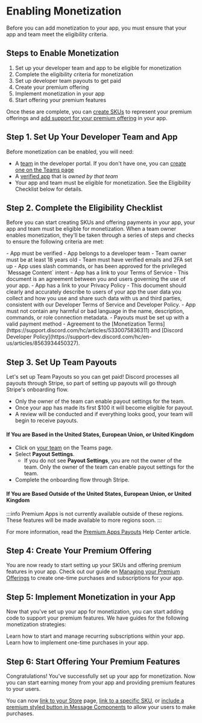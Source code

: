 # Enabling Monetization

Before you can add monetization to your app, you must ensure that your app and team meet the eligibility criteria. 

## Steps to Enable Monetization

1. Set up your developer team and app to be eligible for monetization
2. Complete the eligibility criteria for monetization
3. Set up developer team payouts to get paid
4. Create your premium offering
5. Implement monetization in your app
6. Start offering your premium features

Once these are complete, you can [create SKUs](/docs/monetization/managing-skus#creating-a-sku) to represent your premium offerings and [add support for your premium offering](/docs/monetization/enabling-monetization#step-5-implement-monetization-in-your-app) in your app.

## Step 1. Set Up Your Developer Team and App

Before monetization can be enabled, you will need:

- A [team](/docs/topics/teams) in the developer portal. If you don't have one, you can [create one on the Teams page](https://discord.com/developers/teams)
- A [verified app](https://support-dev.discord.com/hc/en-us/articles/23926564536471-How-Do-I-Get-My-App-Verified) that is _owned by that team_
- Your app and team must be eligible for monetization. See the Eligibility Checklist below for details.

## Step 2. Complete the Eligibility Checklist

Before you can start creating SKUs and offering payments in your app, your app and team must be eligible for monetization. When a team owner enables monetization, they'll be taken through a series of steps and checks to ensure the following criteria are met:

<Collapsible title="Eligibility Checklist" icon="list" open>
- App must be verified
- App belongs to a developer team
- Team owner must be at least 18 years old
- Team must have verified emails and 2FA set up
- App uses slash commands, or has been approved for the privileged `Message Content` intent
- App has a link to your Terms of Service
  - This document is an agreement between you and users governing the use of your app.
- App has a link to your Privacy Policy
  - This document should clearly and accurately describe to users of your app the user data you collect and how you use and share such data with us and third parties, consistent with our Developer Terms of Service and Developer Policy.
- App must not contain any harmful or bad language in the name, description, commands, or role connection metadata.
- Payouts must be set up with a valid payment method
- Agreement to the [Monetization Terms](https://support.discord.com/hc/articles/5330075836311) and [Discord Developer Policy](https://support-dev.discord.com/hc/en-us/articles/8563934450327).
</Collapsible>

## Step 3. Set Up Team Payouts

Let's set up Team Payouts so you can get paid! Discord processes all payouts through Stripe, so part of setting up payouts will go through Stripe's onboarding flow.

- Only the owner of the team can enable payout settings for the team.
- Once your app has made its first $100 it will become eligible for payout.
- A review will be conducted and if everything looks good, your team will begin to receive payouts.

#### If You are Based in the United States, European Union, or United Kingdom

- Click on [your team](https://discord.com/developers/teams) on the Teams page.
- Select **Payout Settings**.
  - If you do not see **Payout Settings**, you are not the owner of the team. Only the owner of the team can enable payout settings for the team.
- Complete the onboarding flow through Stripe.

#### If You are Based Outside of the United States, European Union, or United Kingdom

:::info
Premium Apps is not currently available outside of these regions. These features will be made available to more regions soon.
:::

For more information, read the [Premium Apps Payouts](https://support-dev.discord.com/hc/articles/17299902720919) Help Center article.

## Step 4: Create Your Premium Offering

You are now ready to start setting up your SKUs and offering premium features in your app. Check out our guide on [Managing your Premium Offerings](/docs/monetization/managing-skus#creating-a-sku) to create one-time purchases and subscriptions for your app.

## Step 5: Implement Monetization in your App

Now that you've set up your app for monetization, you can start adding code to support your premium features. We have guides for the following monetization strategies:

<Container>
  <Card title="Implementing App Subscriptions" link="/docs/monetization/implementing-app-subscriptions" icon="ShopIcon">
    Learn how to start and manage recurring subscriptions within your app.
  </Card>
  <Card title="Implementing One-Time Purchases" link="/docs/monetization/implementing-one-time-purchases" icon="ShopIcon">
    Learn how to implement one-time purchases in your app.
  </Card>
</Container>

## Step 6: Start Offering Your Premium Features
Congratulations! You've successfully set up your app for monetization. Now you can start earning money from your app and providing premium features to your users.

You can now [link to your Store](/docs/monetization/managing-skus#linking-to-your-store) page, [link to a specific SKU](/docs/monetization/managing-skus#linking-to-a-specific-sku), or [include a premium styled button in Message Components](/docs/monetization/managing-skus#responding-with-a-premium-button) to allow your users to make purchases.
